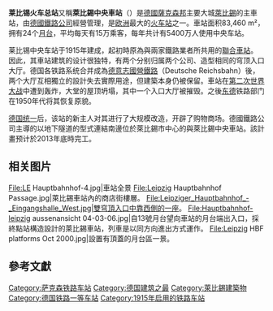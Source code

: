 {{Infobox station
| name                = 莱比锡火车总站<br>Leipzig Hauptbahnhof<br>[[File:Deutsche_Bahn_AG-Logo.svg|30px]] 
| native_name         = 
| native_name_lang    = de
| symbol              = rail 
| symbol_location     = de
| symbol2             = s-bahn
| symbol_location2    = Mitteldeutschland
| type                = [[尽头站|尽头站]]
| image               = 20200913 Leipzig Hauptbahnhof 03.jpg
| alt                 = 
| caption             = 
| other_name          = 
| address             = [[萨克森邦|萨克森邦]][[萊比錫|萊比錫]]Willy-Brandt-Platz 5
| country             = {{GER}}
| coordinates         = {{coord|51|20|43|N|12|22|56|E|region:DE-SN_type:railwaystation|format=dms|display=inline,title}}
| elevation           = <!-- {{convert|0|m|abbr=on}} -->
| owned               = [[德國鐵路|德國鐵路]]
| operator            = 
| line                = 
| platforms           = 21<ref name=ORMLeipzig>{{cite map |url=http://www.openrailwaymap.org/?lang=en&lat=51.344920024561034&lon=12.381605207920074&zoom=18&style=standard |title=Map of Leipzig Hauptbahnhof |publisher=OpenRailwayMap |date=28 September 2014 |map=OpenRailwayMap |map-url=http://www.OpenRailwayMap.org |cartography=OpenStreetMap |access-date=2014-10-19}}</ref><ref name=BhfMap>{{cite web |url=http://www.bahnhof.de/file/6501290/data/Leipzig_Hbf_de_PDF.pdf |title=Lageplan Hauptbahnhof Leipzig |language=de |publisher=Deutsche Bahn AG |year=2014 |format=PDF |type=orientation map |access-date=2014-10-19|archive-url=https://web.archive.org/web/20140808124501/http://www.bahnhof.de/file/6501290/data/Leipzig_Hbf_de_PDF.pdf |archive-date=2014-08-08 }}</ref>
| tracks              = 
| connections         = 
| code                = 
| architect           = {{Ill|William Lossow|de}}<br />{{Ill|Max Hans Kühne|de}}
| architectural_style = 
| opened              = {{Start date and age|1915|12|04|df=y}}
| closed              =
| electrified         = 1922-1946<ref>Since 1946 catenaries and overhead line masts were dismantled as Soviet war reparations.</ref><br />{{Start date and age|1958|06|09|df=y}}
| passengers          = 
| pass_year           = 
| zone                = 
| website             = [http://www.bahnhof.de/bahnhof-de/Leipzig_Hbf.html www.bahnhof.de]
| map_type            = Saxony#Germany#Europe
| map_caption         = Location within Saxony##Location within Germany##Location within Europe
| map_dot_label       = Leipzig
| embedded            = {{Infobox mapframe
| stroke-colour       = #C60C30
| stroke-width        = 3
| marker              = rail-underground
| marker-colour       = #009D58
| zoom                = 15
}}
| services            = 
| other_services      = 
}}

'''莱比锡火车总站'''又稱'''萊比錫中央車站'''（{{lang-de|Leipzig Hauptbahnhof}}）是[[德國|德國]][[薩克森邦|薩克森邦]]主要大城[[萊比錫|萊比錫]]的主車站，由[[德國鐵路|德國鐵路公司]]經營管理，是[[欧洲|欧洲]]最大的[[火车站|火车站]]之一。車站面积83,460 m²，拥有24个[[月台|月台]]，平均每天有15万乘客，每年共计有5400万人使用中央车站。

莱比锡中央车站于1915年建成，起初時原為{{link-de|皇家薩克森鐵路|Königlich Sächsische Staatseisenbahnen}}與{{link-de|普魯士國營鐵路|Preußische Staatseisenbahnen|普魯士國營鐵路公司}}兩家鐵路業者所共用的[[聯合車站|聯合車站]]。因此，其車站建筑的设计很独特，有两个分别归属两个公司、造型相同的穹顶入口大厅。德国各铁路系统合并成為[[德意志国铁路|德意志國營鐵路]]（Deutsche Reichsbahn）後，两个大厅互相獨立的設計失去實際用途，但建築本身仍被保留。車站在[[第二次世界大战|第二次世界大战]]中遭到轰炸，大堂的屋顶坍塌，其中一个入口大厅被摧毁。之後[[东德|东德]]铁路部门在1950年代将其恢复原貌。

[[德国统一|德国统一]]后，该站的新主人对其进行了大规模改造，开辟了购物商场。德國鐵路公司主導的{{link-de|萊比錫城市隧道|City-Tunnel Leipzig}}以地下隧道的型式連結南邊位於萊比錫市中心的{{link-en|市場車站|Markt station}}與萊比錫中央車站。該計畫预计於2013年底時完工。

== 相关图片 ==
<gallery>
File:LE Hauptbahnhof-4.jpg|車站全景
File:Leipzig Hauptbahnhof Passage.jpg|萊比錫車站內的商店街樓層。
File:Leipziger_Hauptbahnhof_-_Eingangshalle_West.jpg|雙穹頂入口中靠西側的一座。
File:Hauptbahnhof-leipzig aussenansicht 04-03-06.jpg|自13號月台望向車站的月台端出入口，採終點站構造設計的萊比錫車站，列車是以同方向進出方式運作。
File:Leipzig HBF platforms Oct 2000.jpg|設置有頂蓋的月台區一景。
</gallery>

==參考文獻==
{{reflist}}

{{Commonscat|Leipzig Hauptbahnhof}}

{{德国铁路一等车站}}

{{Authority control}}
{{DEFAULTSORT:Leipzig Hauptbahnhof}}
[[Category:萨克森铁路车站|Category:萨克森铁路车站]]
[[Category:德国建筑之最|Category:德国建筑之最]]
[[Category:萊比錫建築物|Category:萊比錫建築物]]
[[Category:德国铁路一等车站|Category:德国铁路一等车站]]
[[Category:1915年启用的铁路车站|Category:1915年启用的铁路车站]]